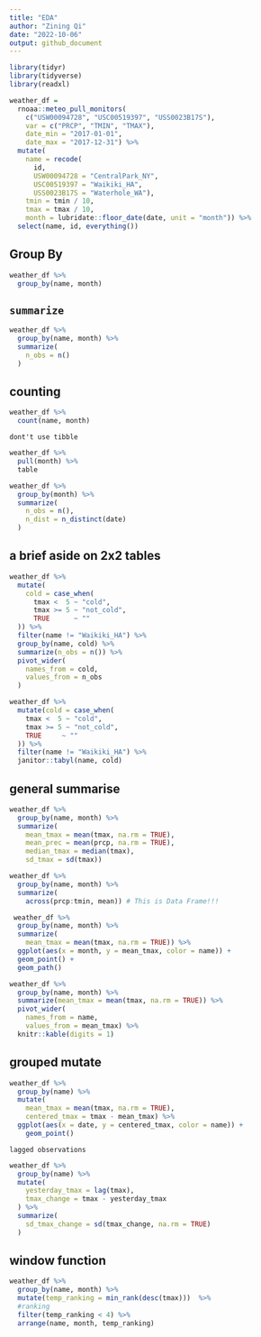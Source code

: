 ```yaml
---
title: "EDA"
author: "Zining Qi"
date: "2022-10-06"
output: github_document
---
```


```r
library(tidyr)
library(tidyverse)
library(readxl)
```

```r
weather_df =  
  rnoaa::meteo_pull_monitors(
    c("USW00094728", "USC00519397", "USS0023B17S"),
    var = c("PRCP", "TMIN", "TMAX"), 
    date_min = "2017-01-01",
    date_max = "2017-12-31") %>%
  mutate(
    name = recode(
      id, 
      USW00094728 = "CentralPark_NY", 
      USC00519397 = "Waikiki_HA",
      USS0023B17S = "Waterhole_WA"),
    tmin = tmin / 10,
    tmax = tmax / 10,
    month = lubridate::floor_date(date, unit = "month")) %>%
  select(name, id, everything())
```


## Group By
```r
weather_df %>%
  group_by(name, month)
```

## `summarize`
```r
weather_df %>%
  group_by(name, month) %>%
  summarize(
    n_obs = n()
  )
```

## counting
```r
weather_df %>%
  count(name, month)
```

`dont't use tibble`
```r
weather_df %>%
  pull(month) %>% 
  table
```

```r
weather_df %>%
  group_by(month) %>%
  summarize(
    n_obs = n(),
    n_dist = n_distinct(date)
  )
```

## a brief aside on 2x2 tables
```r
weather_df %>% 
  mutate(
    cold = case_when(
      tmax <  5 ~ "cold",
      tmax >= 5 ~ "not_cold",
      TRUE      ~ ""
  )) %>% 
  filter(name != "Waikiki_HA") %>% 
  group_by(name, cold) %>% 
  summarize(n_obs = n()) %>% 
  pivot_wider(
    names_from = cold,
    values_from = n_obs
  )
```

```r
weather_df %>% 
  mutate(cold = case_when(
    tmax <  5 ~ "cold",
    tmax >= 5 ~ "not_cold",
    TRUE     ~ ""
  )) %>% 
  filter(name != "Waikiki_HA") %>% 
  janitor::tabyl(name, cold)
```

## general summarise
```r
weather_df %>%
  group_by(name, month) %>%
  summarize(
    mean_tmax = mean(tmax, na.rm = TRUE),
    mean_prec = mean(prcp, na.rm = TRUE),
    median_tmax = median(tmax),
    sd_tmax = sd(tmax))
```

```r
weather_df %>%
  group_by(name, month) %>%
  summarize(
    across(prcp:tmin, mean)) # This is Data Frame!!!
```


```r
 weather_df %>%
  group_by(name, month) %>%
  summarize(
    mean_tmax = mean(tmax, na.rm = TRUE)) %>%
  ggplot(aes(x = month, y = mean_tmax, color = name)) +
  geom_point() +
  geom_path()
```

```r
weather_df %>%
  group_by(name, month) %>%
  summarize(mean_tmax = mean(tmax, na.rm = TRUE)) %>% 
  pivot_wider(
    names_from = name,
    values_from = mean_tmax) %>% 
  knitr::kable(digits = 1)
```

## grouped mutate
```r
weather_df %>%
  group_by(name) %>%
  mutate(
    mean_tmax = mean(tmax, na.rm = TRUE),
    centered_tmax = tmax - mean_tmax) %>% 
  ggplot(aes(x = date, y = centered_tmax, color = name)) + 
    geom_point() 
```

`lagged observations`
```r
weather_df %>% 
  group_by(name) %>% 
  mutate(
    yesterday_tmax = lag(tmax),
    tmax_change = tmax - yesterday_tmax
  ) %>% 
  summarize(
    sd_tmax_change = sd(tmax_change, na.rm = TRUE)
  )
```

## window function
```r
weather_df %>%
  group_by(name, month) %>%
  mutate(temp_ranking = min_rank(desc(tmax)))  %>%
  #ranking
  filter(temp_ranking < 4) %>% 
  arrange(name, month, temp_ranking)
```

